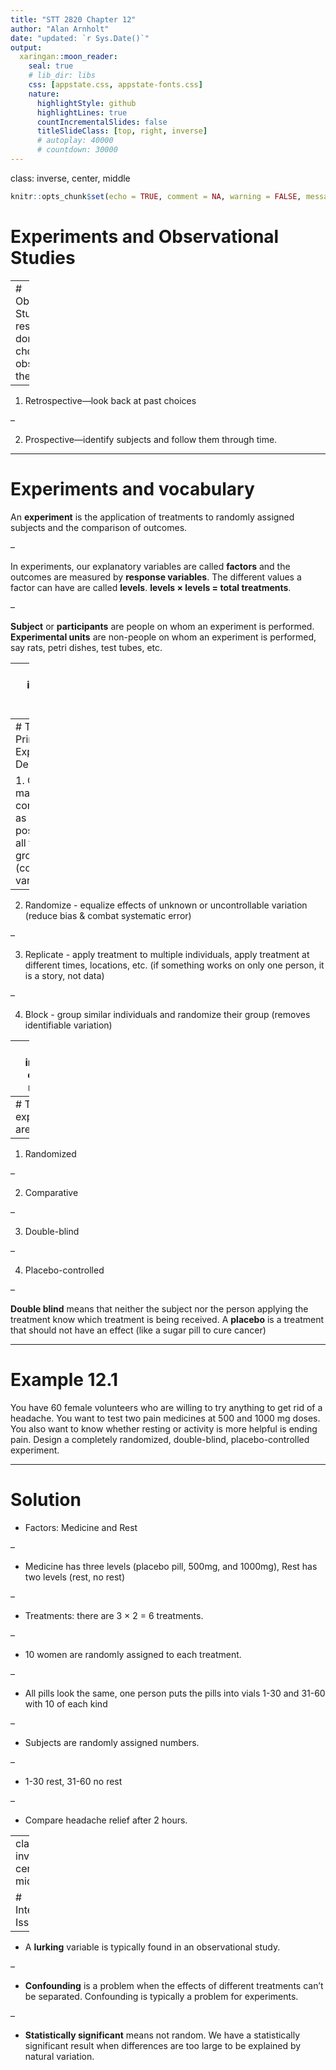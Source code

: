 ```yaml
---
title: "STT 2820 Chapter 12"
author: "Alan Arnholt"
date: "updated: `r Sys.Date()`"
output:
  xaringan::moon_reader:
    seal: true
    # lib_dir: libs
    css: [appstate.css, appstate-fonts.css]
    nature:
      highlightStyle: github
      highlightLines: true
      countIncrementalSlides: false
      titleSlideClass: [top, right, inverse]
      # autoplay: 40000
      # countdown: 30000
---
```

class: inverse, center, middle

```r
knitr::opts_chunk$set(echo = TRUE, comment = NA, warning = FALSE, message = FALSE)
```


# Experiments and Observational Studies

---
# Observational Studies-researchers don't assign choices, they observe them.

--

1. Retrospective---look back at past choices

--

2. Prospective---identify subjects and follow them through time.

---

# Experiments and vocabulary

An **experiment** is the application of treatments to randomly assigned subjects and the comparison of outcomes.

--

In experiments, our explanatory variables are called **factors** and the outcomes are measured by **response variables**.  The different values a factor can have are called **levels**.  **levels $\times$ levels = total treatments**.

--

**Subject** or **participants** are people on whom an experiment is performed.  **Experimental units** are non-people on whom an experiment is performed, say rats, petri dishes, test tubes, etc.



---
class: inverse, center, middle

# The Four Principles of Experimental Design
---
# The Four Principles of Experimental Design

1. Control - make conditions as similar as possible for all treatment groups (control variation)

--

2. Randomize - equalize effects of unknown or uncontrollable variation (reduce bias & combat systematic error)

--

3. Replicate - apply treatment to multiple individuals, apply treatment at different times, locations, etc. (if something works on only one person, it is a story, not data)

--

4. Block - group similar individuals and randomize their group (removes identifiable variation)


---
class: inverse, center, middle

# Good Experiments

---
# The best experiments are:

--

1. Randomized

--

2. Comparative

--

3. Double-blind

--

4. Placebo-controlled

--

**Double blind** means that neither the subject nor the person applying the treatment know which treatment is being received.  A **placebo** is a treatment that should not have an effect (like a sugar pill to cure cancer)

---

# Example 12.1  

You have 60 female volunteers who are willing to try anything to get rid of a headache.  You want to test two pain medicines at 500 and 1000 mg doses.  You also want to know whether resting or activity is more helpful is ending pain.  Design a completely randomized, double-blind, placebo-controlled experiment.

---

# Solution

* Factors: Medicine and Rest

--

* Medicine has three levels (placebo pill, 500mg, and 1000mg), Rest has two levels (rest, no rest)

--

* Treatments:  there are 3 $\times$ 2 = 6 treatments.

--

* 10 women are randomly assigned to each treatment.

--

* All pills look the same, one person puts the pills into vials 1-30 and 31-60 with 10 of each kind

--

* Subjects are randomly assigned numbers.

--

* 1-30 rest, 31-60 no rest

--

* Compare headache relief after 2 hours.

---
class: inverse, center, middle

# Interpretation Issues

---

* A **lurking** variable is typically found in an observational study.

--

* **Confounding** is a problem when the effects of different treatments can't be separated.  Confounding is typically a problem for experiments.

--

* **Statistically significant** means not random.  We have a statistically significant result when differences are too large to be explained by natural variation.